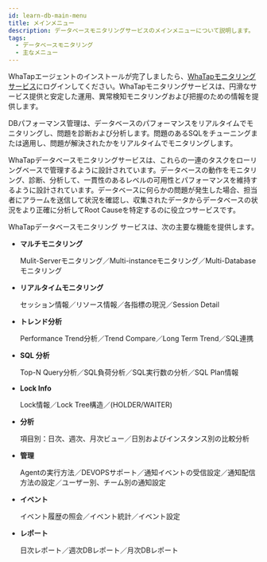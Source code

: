 ```yaml
---
id: learn-db-main-menu
title: メインメニュー
description: データベースモニタリングサービスのメインメニューについて説明します。
tags:
  - データベースモニタリング
  - 主なメニュー
---
```


WhaTapエージェントのインストールが完了しましたら、[WhaTapモニタリングサービス](https://service.whatap.io)にログインしてください。WhaTapモニタリングサービスは、円滑なサービス提供と安定した運用、異常検知モニタリングおよび把握のための情報を提供します。

DBパフォーマンス管理は、データベースのパフォーマンスをリアルタイムでモニタリングし、問題を診断および分析します。問題のあるSQLをチューニングまたは適用し、問題が解決されたかをリアルタイムでモニタリングします。

WhaTapデータベースモニタリングサービスは、これらの一連のタスクをローリングベースで管理するように設計されています。データベースの動作をモニタリング、診断、分析して、一貫性のあるレベルの可用性とパフォーマンスを維持するように設計されています。データベースに何らかの問題が発生した場合、担当者にアラームを送信して状況を確認し、収集されたデータからデータベースの状況をより正確に分析してRoot Causeを特定するのに役立つサービスです。

WhaTapデータベースモニタリング サービスは、次の主要な機能を提供します。

-   **マルチモニタリング**

    Mulit-Serverモニタリング／Multi-instanceモニタリング／Multi-Databaseモニタリング

-   **リアルタイムモニタリング**

    セッション情報／リソース情報／各指標の現況／Session Detail

-   **トレンド分析**

    Performance Trend分析／Trend Compare／Long Term Trend／SQL連携

-   **SQL 分析**

    Top-N Query分析／SQL負荷分析／SQL実行数の分析／SQL Plan情報

-   **Lock Info**

    Lock情報／Lock Tree構造／(HOLDER/WAITER)

-   **分析**

    項目別：日次、週次、月次ビュー／日別およびインスタンス別の比較分析

-   **管理**

    Agentの実行方法／DEVOPSサポート／通知イベントの受信設定／通知配信方法の設定／ユーザー別、チーム別の通知設定

-   **イベント**

    イベント履歴の照会／イベント統計／イベント設定

-   **レポート**

    日次レポート／週次DBレポート／月次DBレポート
